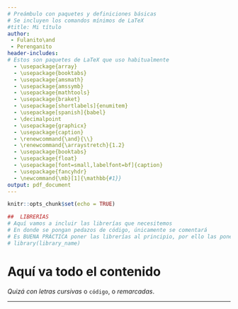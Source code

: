 ---
# Preámbulo con paquetes y definiciones básicas
# Se incluyen los comandos mínimos de LaTeX
#title: Mi título
author:
 - Fulanito\and
 - Perenganito
header-includes:
# Estos son paquetes de LaTeX que uso habitualmente
  - \usepackage{array}
  - \usepackage{booktabs}
  - \usepackage{amsmath}
  - \usepackage{amssymb}
  - \usepackage{mathtools}
  - \usepackage{braket}
  - \usepackage[shortlabels]{enumitem}
  - \usepackage[spanish]{babel}
  - \decimalpoint
  - \usepackage{graphicx}
  - \usepackage{caption}
  - \renewcommand{\and}{\\}
  - \renewcommand{\arraystretch}{1.2}
  - \usepackage{booktabs}
  - \usepackage{float}
  - \usepackage[font=small,labelfont=bf]{caption}
  - \usepackage{fancyhdr}
  - \newcommand{\mb}[1]{\mathbb{#1}}
output: pdf_document
---

```{r setup, include = FALSE}
knitr::opts_chunk$set(echo = TRUE)
```

```{r include = FALSE, echo = FALSE}
##  LIBRERÍAS
# Aquí vamos a incluir las librerías que necesitemos
# En donde se pongan pedazos de código, únicamente se comentará
# Es BUENA PRÁCTICA poner las librerías al principio, por ello las ponemos aquí
# library(library_name)
```

# Aquí va todo el contenido

_Quizá con letras cursivas_ o `código`, o *remarcadas*.

---
<!-- por si necesitamos incluir referencias -->
\begin{thebibliography}{99}
  \bibitem{autor23}
      Nombre del autor,
      \emph{Título del libro},
      núm. ed.,
      Editorial,
      año.
      
\end{thebibliography}

